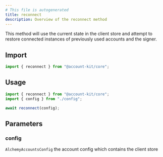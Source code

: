 ```yaml
---
# This file is autogenerated
title: reconnect
description: Overview of the reconnect method
---
```



This method will use the current state in the client store and attempt to restore
connected instances of previously used accounts and the signer.

## Import

```ts
import { reconnect } from "@account-kit/core";
```

## Usage

```ts
import { reconnect } from "@account-kit/core";
import { config } from "./config";

await reconnect(config);
```

## Parameters

### config

`AlchemyAccountsConfig`
the account config which contains the client store
